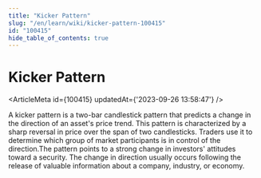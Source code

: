 ```yaml
---
title: "Kicker Pattern"
slug: "/en/learn/wiki/kicker-pattern-100415"
id: "100415"
hide_table_of_contents: true
---
```



# Kicker Pattern

<ArticleMeta id={100415} updatedAt={'2023-09-26 13:58:47'} />
<div className='border-solid border-b border-t-0 my-4 border-[var(--ifm-color-gray-300)]' />

A kicker pattern is a two-bar candlestick pattern that predicts a change in the direction of an asset's price trend. This pattern is characterized by a sharp reversal in price over the span of two candlesticks. Traders use it to determine which group of market participants is in control of the direction.The pattern points to a strong change in investors' attitudes toward a security. The change in direction usually occurs following the release of valuable information about a company, industry, or economy.
